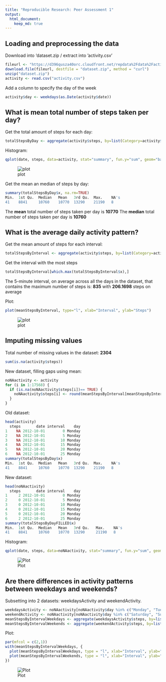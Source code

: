 ```yaml
---
title: "Reproducible Research: Peer Assessment 1"
output: 
  html_document:
    keep_md: true
---
```



## Loading and preprocessing the data

Download into 'dataset.zip / extract into 'activity.csv'
```r
fileurl <- "https://d396qusza40orc.cloudfront.net/repdata%2Fdata%2Factivity.zip"
download.file(fileurl, destfile = "dataset.zip", method = "curl")
unzip("dataset.zip")
activity <- read.csv("activity.csv")
```

Add a column to specify the day of the week
```r
activity$day <- weekdays(as.Date(activity$date))
```


## What is mean total number of steps taken per day?
Get the total amount of steps for each day:
```r
totalStepsByDay <- aggregate(activity$steps, by=list(Category=activity$date), FUN=sum)
```
Histogram:
```r
qplot(date, steps, data=activity, stat="summary", fun.y="sum", geom="bar")
```
![plot](https://raw.githubusercontent.com/Linz17/RepData_PeerAssessment1/master/activityTotalStepsByDay.png)

Get the mean an median of steps by day:
```r
summary(totalStepsByDay$x, na.rm=TRUE)
Min.  1st Qu.  Median   Mean   3rd Qu.  Max.    NA's 
41    8841     10760    10770  13290    21190   8 
```
The **mean** total number of steps taken per day is **10770**
The **median** total number of steps taken per day is **10760**


## What is the average daily activity pattern?
Get the mean amount of steps for each interval:
```r
totalStepsByInterval <- aggregate(activity$steps, by=list(Category=activity$interval), FUN=mean, na.rm=TRUE)
```
Get the interval with the most steps
```r
totalStepsByInterval[which.max(totalStepsByInterval$x),]
```
The 5-minute interval, on average across all the days in the dataset, that contains the maximum number of steps is:
**835** with **206.1698** steps on average

Plot:
```r
plot(meanStepsByInterval, type="l", xlab="Interval", ylab="Steps")
```
![plot](https://raw.githubusercontent.com/Linz17/RepData_PeerAssessment1/master/meanStepsByInterval.png)


## Imputing missing values
Total number of missing values in the dataset: **2304**
```r
sum(is.na(activity$steps))
```
New dataset, filling gaps using mean:
```r
noNAactivity <- activity
for (i in 1:17568) {
  if (is.na(noNAactivity$steps[i])== TRUE) {
    noNAactivity$steps[i] <- round(meanStepsByInterval[meanStepsByInterval[,1] == noNAactivity$interval[i],2])
  }
}
```
Old dataset: 
```r
head(activity)
  steps       date interval    day
1    NA 2012-10-01        0 Monday
2    NA 2012-10-01        5 Monday
3    NA 2012-10-01       10 Monday
4    NA 2012-10-01       15 Monday
5    NA 2012-10-01       20 Monday
6    NA 2012-10-01       25 Monday
summary(totalStepsByDay$x)
Min.  1st Qu.  Median   Mean   3rd Qu.  Max.    NA's 
41    8841     10760    10770  13290    21190   8 
```
New dataset:
```r
head(noNAactivity)
  steps       date interval    day
1     2 2012-10-01        0 Monday
2     0 2012-10-01        5 Monday
3     0 2012-10-01       10 Monday
4     0 2012-10-01       15 Monday
5     0 2012-10-01       20 Monday
6     2 2012-10-01       25 Monday
summary(totalStepsByDayFILLED$x)
Min.  1st Qu.  Median   Mean   3rd Qu.   Max.    NA's 
41    8841     10760    10770  13290     21190   8 
```
Histogram:
```r
qplot(date, steps, data=noNAactivity, stat="summary", fun.y="sum", geom="bar")
```
![Plot](https://raw.githubusercontent.com/Linz17/RepData_PeerAssessment1/master/noNAactivityTotalStepsByDay.png)


## Are there differences in activity patterns between weekdays and weekends?

Subsetting into 2 datasets: weekdaysActivity and weekendActivity.
```r
weekdaysActivity <- noNAactivity[noNAactivity$day %in% c("Monday", "Tuesday", "Wednesday", "Thursday", "Friday"),]
weekendActivity <- noNAactivity[noNAactivity$day %in% c("Saturday", "Sunday"),]
meanStepsByIntervalWeekdays <- aggregate(weekdaysActivity$steps, by=list(Category=weekdaysActivity$interval), FUN=mean, na.rm=TRUE)
meanStepsByIntervalWeekends <- aggregate(weekendActivity$steps, by=list(Category=weekendActivity$interval), FUN=mean, na.rm=TRUE)
```

Plot:
```r
par(mfcol = c(2,1))
with(meanStepsByIntervalWeekdays, {
  plot(meanStepsByIntervalWeekdays, type = "l", xlab="Interval", ylab="Steps")
  plot(meanStepsByIntervalWeekends, type = "l", xlab="Interval", ylab="Steps")
})
```
![Plot](https://raw.githubusercontent.com/Linz17/RepData_PeerAssessment1/master/diffWeekdayWeekend.png)
